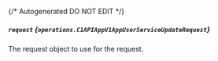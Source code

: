 {/* Autogenerated DO NOT EDIT  */}

##### `request` *{`operations.C1APIAppV1AppUserServiceUpdateRequest`}*
The request object to use for the request.

<Collapsible openLabel={Labels.showProperties} closeLabel={Labels.hideProperties}>
  <C1APIAppV1AppUserServiceUpdateRequest />
</Collapsible>


